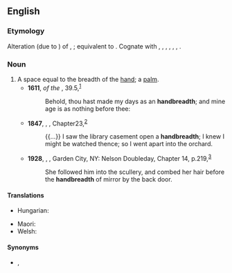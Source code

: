 ==English==

===Etymology===
Alteration (due to {{m|en|breadth}}) of {{der|en|enm|handbrede}}, {{m|enm|hondbrede|t=handbreadth}}; equivalent to {{com|en|hand|breadth}}. Cognate with {{cog|stq|Houndebratte|t=handbreadth}}, {{cog|fy|hânbreedte|t=handbreadth}}, {{cog|nl|handbreedte|t=handbreadth}}, {{cog|de|Handbreite|t=handbreadth}}, {{cog|sv|handsbredd|t=handbreadth}}, {{cog|no|håndsbredd|t=handbreadth}}, {{cog|is|handbreidd|t=handbreadth}}.

===Noun===
{{en-noun}}

# A space equal to the breadth of the [[hand]]; a [[palm]].
#* '''1611''', ''{{w|King James Version}} of the {{w|Bible}}'', {{w|Book of Psalms|Psalm}} 39.5,<sup>[https://www.biblegateway.com/passage/?search=Psalm+39&version=KJV]</sup>
#*: Behold, thou hast made my days as an '''handbreadth'''; and mine age is as nothing before thee:
#* '''1847''', {{w|Charlotte Brontë}}, ''{{w|Jane Eyre}}'', Chapter{{nbsp}}23,<sup>[http://www.gutenberg.org/files/1260/1260-h/1260-h.htm]</sup>
#*: {{...}} I saw the library casement open a '''handbreadth'''; I knew I might be watched thence; so I went apart into the orchard.
#* '''1928''', {{w|D. H. Lawrence}}, ''{{w|Lady Chatterley's Lover|Lady Chatterley’s Lover}}'', Garden City, NY: Nelson Doubleday, Chapter 14, p.{{nbsp}}219,<sup>[https://archive.org/details/ladychatterleysllawr00lawr]</sup>
#*: She followed him into the scullery, and combed her hair before the '''handbreadth''' of mirror by the back door.

====Translations====
{{trans-top|A measurement - the width of a hand}}
* Hungarian: {{t+|hu|tenyérnyi}}
{{trans-mid}}
* Maori: {{t|mi|whānuitanga ringa }}
* Welsh: {{t|cy|dyrnfedd|f}}
{{trans-bottom}}

====Synonyms====
* {{qual|Judaism}} {{l|en|tefach}}, {{l|en|tefah}}